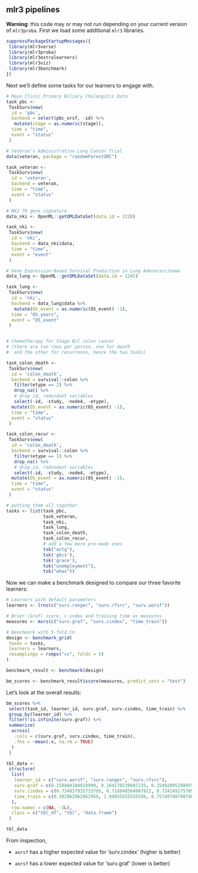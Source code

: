 

## mlr3 pipelines

__Warning__: this code may or may not run depending on your current version of `mlr3proba`. First we load some additional `mlr3` libraries.

```r

suppressPackageStartupMessages({
 library(mlr3verse)
 library(mlr3proba)
 library(mlr3extralearners)
 library(mlr3viz)
 library(mlr3benchmark)
})

```

Next we'll define some tasks for our learners to engage with.

```r

# Mayo Clinic Primary Biliary Cholangitis Data
task_pbc <-
 TaskSurv$new(
  id = 'pbc',
  backend = select(pbc_orsf, -id) %>%
   mutate(stage = as.numeric(stage)),
  time = "time",
  event = "status"
 )

# Veteran's Administration Lung Cancer Trial
data(veteran, package = "randomForestSRC")

task_veteran <-
 TaskSurv$new(
  id = 'veteran',
  backend = veteran,
  time = "time",
  event = "status"
 )

# NKI 70 gene signature
data_nki <- OpenML::getOMLDataSet(data.id = 1228)

task_nki <-
 TaskSurv$new(
  id = 'nki',
  backend = data_nki$data,
  time = "time",
  event = "event"
 )

# Gene Expression-Based Survival Prediction in Lung Adenocarcinoma
data_lung <- OpenML::getOMLDataSet(data.id = 1245)

task_lung <-
 TaskSurv$new(
  id = 'nki',
  backend = data_lung$data %>%
   mutate(OS_event = as.numeric(OS_event) -1),
  time = "OS_years",
  event = "OS_event"
 )


# Chemotherapy for Stage B/C colon cancer
# (there are two rows per person, one for death
#  and the other for recurrence, hence the two tasks)

task_colon_death <-
 TaskSurv$new(
  id = 'colon_death',
  backend = survival::colon %>%
   filter(etype == 2) %>%
   drop_na() %>%
   # drop id, redundant variables
   select(-id, -study, -node4, -etype),
  mutate(OS_event = as.numeric(OS_event) -1),
  time = "time",
  event = "status"
 )

task_colon_recur <-
 TaskSurv$new(
  id = 'colon_death',
  backend = survival::colon %>%
   filter(etype == 1) %>%
   drop_na() %>%
   # drop id, redundant variables
   select(-id, -study, -node4, -etype),
  mutate(OS_event = as.numeric(OS_event) -1),
  time = "time",
  event = "status"
 )

# putting them all together
tasks <- list(task_pbc,
              task_veteran,
              task_nki,
              task_lung,
              task_colon_death,
              task_colon_recur,
              # add a few more pre-made ones
              tsk("actg"),
              tsk('gbcs'),
              tsk('grace'),
              tsk("unemployment"),
              tsk("whas"))

```

Now we can make a benchmark designed to compare our three favorite learners:

```r

# Learners with default parameters
learners <- lrns(c("surv.ranger", "surv.rfsrc", "surv.aorsf"))

# Brier (Graf) score, c-index and training time as measures
measures <- msrs(c("surv.graf", "surv.cindex", "time_train"))

# Benchmark with 5-fold CV
design <- benchmark_grid(
 tasks = tasks,
 learners = learners,
 resamplings = rsmps("cv", folds = 5)
)

benchmark_result <- benchmark(design)

bm_scores <- benchmark_result$score(measures, predict_sets = "test")

```


Let's look at the overall results:

```r

bm_scores %>%
 select(task_id, learner_id, surv.graf, surv.cindex, time_train) %>%
 group_by(learner_id) %>%
 filter(!is.infinite(surv.graf)) %>%
 summarize(
  across(
   .cols = c(surv.graf, surv.cindex, time_train),
   .fns = ~mean(.x, na.rm = TRUE)
  )
 )


```


```r

tbl_data <-
 structure(
  list(
   learner_id = c("surv.aorsf", "surv.ranger", "surv.rfsrc"),
   surv.graf = c(0.150484184019999, 0.164170239607235, 0.154920952989591),
   surv.cindex = c(0.734037935733795, 0.716040564907922, 0.724149275709082),
   time_train = c(0.382962962962959, 2.04055555555556, 0.757407407407405)
  ),
  row.names = c(NA, -3L),
  class = c("tbl_df", "tbl", "data.frame")
 )

tbl_data

```


From inspection,

- `aorsf` has a higher expected value for 'surv.cindex' (higher is better)

- `aorsf` has a lower expected value for 'surv.graf' (lower is better)
